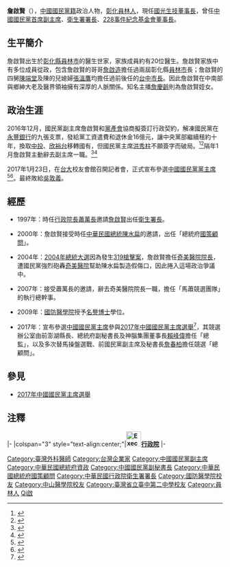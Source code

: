 {{Infobox_Prime_Minister
| name         = 詹啟賢
| image        =
| sex          = 男
| order        = {{KMT}}[[中國國民黨副主席|中央委員會第一副主席]]<!--國民黨副主席中第一順位者內外皆統稱首席副主席-->
| term_start   = 2016年6月14日
| term_end     = 2017年1月7日
| chairman     = [[洪秀柱|洪秀柱]]
| predecessor  = [[郝龍斌|郝龍斌]]
| successor    = [[曾永權|曾永權]]
| order1       = {{flagicon|ROC}}[[中華民國|中華民國]]第6任[[行政院衛生署|行政院衛生署署長]]
| premierroc1  = [[蕭萬長|蕭萬長]]
| term_start1  = 1997年9月1日
| term_end1    = 2000年5月20日
| predecessor1 = [[張博雅|張博雅]]
| successor1   = [[李明亮|李明亮]]
| nationality = {{ROC}}
| birth_date   = {{birth date and age|1948|7|9}}
| birth_place  = {{ROC}}[[臺灣省|臺灣省]][[臺中縣|臺中縣]][[員林區|員林區]]（今[[彰化縣|彰化縣]][[員林市|員林市]]）<!-- 1950年彰化縣才成立，1948年員林屬臺中縣-->
| death_date   =
| death_place  =
| constituency = 
| spouse       = 
| children     = 
| party        = {{KMT}}
| profession   = 
| religion     = 
| signature    = 
| 網站 = [https://www.facebook.com/ChanChiShean/ 能革者 詹啟賢]
| footnotes    = 
| educate      =
* [[國立臺中第二高級中學|國立臺中第二高級中學]]
* [[中山醫學大學|中山醫學院]]醫學系
* [[國防醫學院|國防醫學院]]名譽博士
| past         =
* 美國[[耶魯大學|耶魯大學]]聖拉斐爾醫院外科住院醫師
* 美國傑佛遜醫學院梅茜教會醫學中心外科住院醫師
* 美國[[費城|費城]]梅茜教會醫學中心外科總醫師
* 美國加州洛杉磯波莫那山谷醫學中心(Pomona Medical Center Hospital)外科主治醫師
* 美國加州洛杉磯波莫那山谷醫學中心外科部主任<br>{{Color|blue|(1980年)}}
* 美國波莫那健康保險公司董事
* [[奇美醫院|逢甲醫院院長]]<br>{{Color|blue|(1989年-1990年)}}
* [[國家政策研究基金會|國家政策研究基金會]]顧問
* 奇美醫院院長<br>{{Color|blue|(1990年-2007年)}} 
* 中華民國醫療院所協會理事長
* [[中華民國衛生署|衛生署]]署長<br>{{Color|blue|(1997年-2000年)}}
* [[國家衛生研究院_(中華民國)|國家衛生研究院]]董事長<br>{{Color|blue|(1997年-2000年)}}
* 中華民國[[無任所大使|無任所大使]]
* [[中華民國總統府|總統府]][[國策顧問|國策顧問]]<br>{{Color|blue|(2000年-2005年)}} 
* [[中國國民黨|中國國民黨]]副秘書長 <br>{{Color|blue|(2007年-)}}
* [[慈濟|佛教慈濟慈善事業基金會]]醫療及教育志業決策諮詢委員會主任委員<br>{{Color|blue|(2008年-)}}
* [[中華民國總統府|總統府]][[資政|資政]]<br>{{Color|blue|(2008年-)}}
* [[國光生物科技股份有限公司|國光生技]]董事長<br>{{Color|blue|(2008年-)}}
* [[財團法人|財團法人]][[二二八事件紀念基金會|二二八事件紀念基金會]]董事長<br>{{Color|blue|(2009年9月7日-2011年6月30日)}}
* [[中國國民黨副主席|中國國民黨副主席]]<br>{{Color|blue|(2016年6月14日-2017年1月7日)}}
}}

'''詹啟賢'''（{{bd|1948年|7月9日|catIdx=J詹}}），[[中國國民黨籍|中國國民黨籍]]政治人物，[[彰化縣|彰化]][[員林市|員林人]]，現任[[國光生技|國光生技董事長]]，曾任[[中國國民黨副主席|中國國民黨首席副主席]]、[[中華民國衛生署|衛生署署長]]、[[二二八事件紀念基金會|228事件紀念基金會董事長]]。

==生平簡介==
詹啟賢出生於[[彰化縣|彰化縣]][[員林市|員林市]]的醫生世家，家族成員約有20位醫生。詹啟賢家族中有多位成員從政，包含詹啟賢的哥哥[[詹啟造|詹啟造]]擔任過兩屆彰化縣[[員林市|員林市]]長；詹啟賢的四舅[[陳端堂|陳端堂]]及陳的兒媳婦[[張溫鷹|張溫鷹]]均擔任過前後任的[[台中市長|台中市長]]。因此詹啟賢在中南部與鄉紳大老及醫界領袖擁有深厚的人脈關係。知名主播[[詹慶齡|詹慶齡]]則為詹啟賢姪女。

==政治生涯==
2016年12月，國民黨副主席詹啟賢和[[不當黨產處理委員會|黨產會]]協商擬簽訂行政契約，解凍國民黨在[[永豐銀行|永豐銀行]]的九張支票，發給黨工資遣費和退休金16億元，讓中央黨部繼續租約十年，換取[[中央投資公司|中投]]、[[欣裕台|欣裕台]]移轉國有，但國民黨主席[[洪秀柱|洪秀柱]]不願簽字而破局。<ref>{{Cite web |url=https://udn.com/news/story/10707/2204020 |title=黨產契約 洪秀柱：除了詹啟賢沒人贊成 |access-date=2017-01-07 |archive-date=2019-05-02 |archive-url=https://web.archive.org/web/20190502041642/https://udn.com/news/story/10707/2204020 |dead-url=no }}</ref><ref>{{Cite web |url=http://udn.com/news/story/1/2178252 |title=獨家披露顧立雄也搞密室協商 |access-date=2017-01-07 |archive-date=2019-05-05 |archive-url=https://web.archive.org/web/20190505143050/https://udn.com/news/story/1/2178252 |dead-url=no }}</ref>隔年1月詹啟賢主動辭去副主席一職。<ref>{{Cite web |url=http://udn.com/news/story/1/2216248 |title=疑不滿處理黨產遭切割 國民黨首席副主席詹啟賢請辭 |access-date=2017-01-07 |archive-date=2019-05-04 |archive-url=https://web.archive.org/web/20190504015830/https://udn.com/news/story/1/2216248 |dead-url=no }}</ref><ref>{{Cite web |url=http://news.ltn.com.tw/news/politics/breakingnews/1940529 |title=傳聞成真！ 詹啟賢即起辭去國民黨副主席 |access-date=2017-01-07 |archive-date=2019-05-03 |archive-url=https://web.archive.org/web/20190503003818/https://news.ltn.com.tw/news/politics/breakingnews/1940529 |dead-url=no }}</ref>

2017年1月23日，在[[台大|台大]]校友會館召開記者會，正式宣布參選[[中國國民黨黨主席|中國國民黨黨主席]]<ref>{{Cite web |url=https://udn.com/news/story/10720/2246995 |title=蕭萬長：詹啟賢能帶領國民黨走出谷底 |access-date=2017-01-23 |archive-date=2017-02-02 |archive-url=https://web.archive.org/web/20170202110511/https://udn.com/news/story/10720/2246995 |dead-url=no }}</ref><ref>{{Cite web |url=http://www.appledaily.com.tw/realtimenews/article/recommend/20170123/1041469/%E8%87%AA%E8%A9%A1%E3%80%8C%E8%83%BD%E9%9D%A9%E8%80%85%E3%80%8D%E3%80%80%E8%A9%B9%E5%95%9F%E8%B3%A2%E5%AE%A3%E5%B8%83%E8%A7%92%E9%80%90%E5%9C%8B%E6%B0%91%E9%BB%A8%E4%B8%BB%E5%B8%AD |title=自詡「能革者」　詹啟賢宣布角逐國民黨主席 |access-date=2017-01-23 |archive-date=2019-09-12 |archive-url=https://web.archive.org/web/20190912124803/https://tw.appledaily.com/recommend/realtime/20170123/1041469/%E8%87%AA%E8%A9%A1%E3%80%8C%E8%83%BD%E9%9D%A9%E8%80%85 |dead-url=no }}</ref>。最終敗給[[吳敦義|吳敦義]]。

==經歷==
*1997年：時任[[行政院長|行政院長]][[蕭萬長|蕭萬長]]邀請[[詹啟賢|詹啟賢]]出任[[中華民國衛生署署長|衛生署長]]。

*2000年：詹啟賢接受時任[[中華民國總統|中華民國總統]][[陳水扁|陳水扁]]的邀請，出任「總統府[[國策顧問|國策顧問]]」。

*2004年：[[2004年總統大選|2004年總統大選]]因為發生[[319槍擊案|319槍擊案]]，詹啟賢擔任[[奇美醫院|奇美醫院院長]]，遭國民黨強烈砲轟[[奇美醫院|奇美醫院]]幫助陳水扁製造假傷口，因此捲入這場政治爭議中。

*2007年：接受蕭萬長的邀請，辭去奇美醫院院長一職，擔任「馬蕭競選團隊」的執行總幹事。

*2009年：[[國防醫學院|國防醫學院]]授予[[名譽博士|名譽博士]]學位。

*2017年：宣布參選[[中國國民黨主席|中國國民黨主席]]參與[[2017年中國國民黨主席選舉|2017年中國國民黨主席選舉]]<ref>{{Cite web |url=https://udn.com/news/story/1/2246912 |title=詹啟賢宣布參選國民黨黨主席 |access-date=2017-01-23 |archive-date=2017-02-02 |archive-url=https://web.archive.org/web/20170202110717/https://udn.com/news/story/1/2246912 |dead-url=no }}</ref>，其競選辦公室由前澎湖縣長、總統府副秘書長及神腦集團董事長[[賴峰偉|賴峰偉]]擔任「總監」，以及多次替馬操盤選戰、前國民黨副主席及秘書長[[詹春柏|詹春柏]]擔任競選「總顧問」。

== 參見 ==
* [[2017年中國國民黨主席選舉|2017年中國國民黨主席選舉]]

== 注釋 ==
{{reflist}}
{{start box}}
{{s-gov|roc}}
|-
|colspan="3" style="text-align:center;"|'''[[File:Executive_Yuan,ROC_LOGO.svg|35px]][[行政院|行政院]]'''
|-
{{s-before|[[張博雅|張博雅]]}}
{{s-title|[[行政院衛生署|衛生署署長]]<br><small>第六任<br>1997年9月1日－2000年5月20日}}
{{s-after|[[李明亮|李明亮]]}}
{{end box}}
{{中國國民黨領袖}}
{{中國國民黨第十九屆中央委員會}}

{{DEFAULTSORT:Zhan詹啟賢}}
[[Category:臺灣外科醫師|Category:臺灣外科醫師]]
[[Category:台灣企業家|Category:台灣企業家]]
[[Category:中國國民黨副主席|Category:中國國民黨副主席]]
[[Category:中華民國總統府資政|Category:中華民國總統府資政]]
[[Category:中國國民黨副秘書長|Category:中國國民黨副秘書長]]
[[Category:中華民國總統府國策顧問|Category:中華民國總統府國策顧問]]
[[Category:中華民國行政院衛生署署長|Category:中華民國行政院衛生署署長]]
[[Category:國防醫學院校友|Category:國防醫學院校友]]
[[Category:中山醫學院校友|Category:中山醫學院校友]]
[[Category:臺灣省立臺中第二中學校友|Category:臺灣省立臺中第二中學校友]]
[[Category:員林人|Category:員林人]]
[[Category:詹姓|Qi啟]]